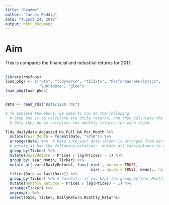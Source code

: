 ---
title: "Readme"
author: "Jannes Reddig"
date: "August 24, 2018"
output: html_document
---



# Aim

This is compares the financial and industrial returns for 2017.


## 
```{r}
library(rmsfuns)
load_pkgs <- c("xts", "tidyverse", "tbl2xts", "PerformanceAnalytics",
               "lubridate", "glue")
load_pkg(load_pkgs)


data <- read_rds("Data/J200.rds")

```


```{r}
# To achieve the above, we need to now do the following:
  # Step one is to calculate the daily returns, and then calculate the Monthly minimum and maximum for each stock.
  # Only then do we calculate the monthly returns for each stock:

Tidy_dailydata_Adjusted_No_Full_NA_Per_Month %>% 
  mutate(Year_Month = format(Date, "%Y%B")) %>% 
  arrange(Date) %>%  # Make sure your date column is arranged from earliest to most recent...
  # mutate_at has the following notation:  mutate_at( vars(columns to mutate), funs(functions to use   on the columns) )
  group_by(Ticker) %>% 
  mutate(DailyReturn = Prices / lag(Prices) - 1) %>% 
  group_by( Year_Month, Ticker) %>% 
  mutate_at( vars(DailyReturn), funs( min(., na.rm = TRUE), 
                                      max(., na.rm = TRUE), mean(., na.rm = TRUE)) ) %>% 
  filter(Date == last(Date)) %>% 
  group_by(Ticker) %>% # Careful - if you kept the group_by(Year_Month, Ticker) - it would have led to only NAs, as eah Month, Ticker only now has one value - and we need only group_by Ticker..
  mutate(Monthly_Returns = Prices / lag(Prices) - 1) %>% 
  arrange(Ticker) %>% 
  ungroup() %>% 
  select(Date, Ticker, DailyReturn:Monthly_Returns)
```
